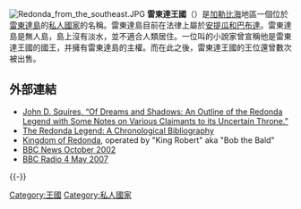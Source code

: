 {{Infobox country
| micronation = yes
| conventional_long_name       = 雷東達王國
|common_name      = 
|status          = 现存
|image_flag       = [[Image:Flag_of_the_Kingdom_of_Redonda.svg|125px]]
|image_coat      = [[Image:Coat_of_arms_of_Redonda.png|100px]]
|secondImage     = 
|secondImageType =  
|motto           = Floreat Redonda
|englishMotto    = 
|anthem      =  ''God Who Gave Our Island Soil'' <br/>([[汉语|汉语]]：上帝给了我们的岛土壤) 
|anthemComposer  = 
|location        = 
|areaClaimed     =  400-640 平方公里
|membership      = 小于100人
|foundationDate  = 1865
|Headofstate     = 
|HeadofGovenment =
|purpOrgStruct   = [[绝对君主制|绝对君主制]]
|official_languages        = [[西班牙语|西班牙语]], [[英语|英语]]
|currency    = 无
|gdp             = 
|ethnicgroups    = 
|timezone        = 
|demonym         = 
|currencycode    = 
|footnotes       = 
}}
[[File:Redonda_from_the_southeast.JPG|thumb]]
'''雷東達王國'''（{{lang-en|Kingdom of Redonda}}）是[[加勒比海|加勒比海]]地區一個位於[[雷東達島|雷東達島]]的[[私人國家|私人國家]]的名稱。雷東達島目前在法律上屬於[[安提瓜和巴布達|安提瓜和巴布達]]。雷東達島是無人島，島上沒有淡水，並不適合人類居住。一位叫{{en-link|马太·菲浦斯·希尔|M. P. Shiel}}的小說家曾宣稱他是雷東達王國的國王，并擁有雷東達島的主權。而在此之後，雷東達王國的王位還曾數次被出售。

== 外部連結 ==
* [http://www.alangullette.com/lit/shiel/essays/RedondaNotes.htm John D. Squires, “Of Dreams and Shadows: An Outline of the Redonda Legend with Some Notes on Various Claimants to its Uncertain Throne.”] {{Wayback|url=http://www.alangullette.com/lit/shiel/essays/RedondaNotes.htm |date=20120210190439 }}
* [http://www.alangullette.com/lit/shiel/essays/RedondaBibliography.htm The Redonda Legend: A Chronological Bibliography] {{Wayback|url=http://www.alangullette.com/lit/shiel/essays/RedondaBibliography.htm |date=20120205005442 }}
* [https://web.archive.org/web/20090203131454/http://antiguanice.com/redonda/ Kingdom of Redonda], operated by "King Robert" aka "Bob the Bald"
* [http://news.bbc.co.uk/1/hi/england/2289005.stm BBC News October 2002] {{Wayback|url=http://news.bbc.co.uk/1/hi/england/2289005.stm |date=20061021025659 }}
* [http://www.bbc.co.uk/programmes/b007j7t6 BBC Radio 4 May 2007] {{Wayback|url=http://www.bbc.co.uk/programmes/b007j7t6 |date=20151104173316 }}
{{-}}
{{私人國家}}

[[Category:王國|Category:王國]]
[[Category:私人國家|Category:私人國家]]